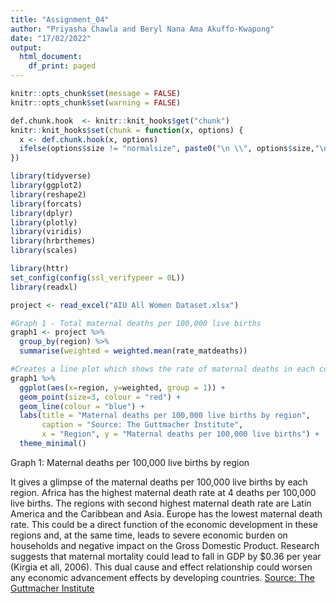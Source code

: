 ```yaml
---
title: "Assignment_04"
author: "Priyasha Chawla and Beryl Nana Ama Akuffo-Kwapong"
date: "17/02/2022"
output:
  html_document:
    df_print: paged
---
```


```r
knitr::opts_chunk$set(message = FALSE)
knitr::opts_chunk$set(warning = FALSE)

```

```r
def.chunk.hook  <- knitr::knit_hooks$get("chunk")
knitr::knit_hooks$set(chunk = function(x, options) {
  x <- def.chunk.hook(x, options)
  ifelse(options$size != "normalsize", paste0("\n \\", options$size,"\n\n", x, "\n\n \\normalsize"), x)
})

```

\begin{center}
\Huge{PPOL 670 | Assignment 04}

\Huge{Data Visualization, Markdown, and Git}
\end{center}

\vspace{0.1in}

```r
library(tidyverse)
library(ggplot2)
library(reshape2)
library(forcats)
library(dplyr)
library(plotly)
library(viridis)
library(hrbrthemes)
library(scales)

library(httr)
set_config(config(ssl_verifypeer = 0L))
library(readxl)

project <- read_excel("AIU All Women Dataset.xlsx")

```


```r
#Graph 1 - Total maternal deaths per 100,000 live births
graph1 <- project %>%
  group_by(region) %>%
  summarise(weighted = weighted.mean(rate_matdeaths))

#Creates a line plot which shows the rate of maternal deaths in each continent(region)
graph1 %>%  
  ggplot(aes(x=region, y=weighted, group = 1)) +
  geom_point(size=3, colour = "red") +
  geom_line(colour = "blue") +
  labs(title = "Maternal deaths per 100,000 live births by region",
       caption = "Source: The Guttmacher Institute",
       x = "Region", y = "Maternal deaths per 100,000 live births") +
  theme_minimal()
```


Graph 1: Maternal deaths per 100,000 live births by region

It gives a glimpse of the maternal deaths per 100,000 live births by each region. Africa has the highest maternal death rate at 4 deaths per 100,000 live births. The regions with second highest maternal death rate are Latin America and the Caribbean and Asia.  Europe has the lowest maternal death rate. This could be a direct function of the economic development in these regions and, at the same time, leads to severe economic burden on households and negative impact on the Gross Domestic Product.  Research suggests that maternal mortality could lead to fall in GDP by $0.36 per year (Kirgia et all, 2006). This dual cause and effect relationship could worsen any economic advancement effects by developing countries.
[Source: The Guttmacher Institute](osf.io/m85s9)


